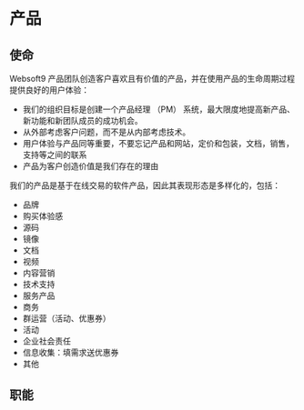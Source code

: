 

# 产品



## 使命

Websoft9 产品团队创造客户喜欢且有价值的产品，并在使用产品的生命周期过程提供良好的用户体验：

* 我们的组织目标是创建一个产品经理 （PM） 系统，最大限度地提高新产品、新功能和新团队成员的成功机会。
* 从外部考虑客户问题，而不是从内部考虑技术。
* 用户体验与产品同等重要，不要忘记产品和网站，定价和包装，文档，销售，支持等之间的联系
* 产品为客户创造价值是我们存在的理由

我们的产品是基于在线交易的软件产品，因此其表现形态是多样化的，包括：

- 品牌
- 购买体验感
- 源码
- 镜像
- 文档
- 视频
- 内容营销
- 技术支持
- 服务产品
- 商务
- 群运营（活动、优惠券）
- 活动
- 企业社会责任
- 信息收集：填需求送优惠券
- 其他

## 职能

<DocCardList items={useCurrentSidebarCategory().items}/>